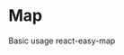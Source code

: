 <!-- Checkbox.stories.mdx -->


<Meta title="Usage/Map" component={Map}/>

# Map

Basic usage react-easy-map

<Canvas>
	<Map
		data={[
			{id: 1, name: 'Maga'},
			{id: 2, name: 'Kama'},
			{id: 3, name: 'Alex'},
		]}
		item={Item}
	/>
</Canvas>
